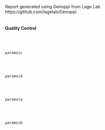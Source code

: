 Report generated using Genoppi from Lage Lab
<br>
https://github.com/lagelab/Genoppi
<br>
<br>
<h4>Quality Control</h4>
<br>
<br>
```r
params$c
```
<br>
<br/>
```r
params$d
```
<br>
<br>
```r
params$a
```

<br>
<br>
```r
params$b
```



